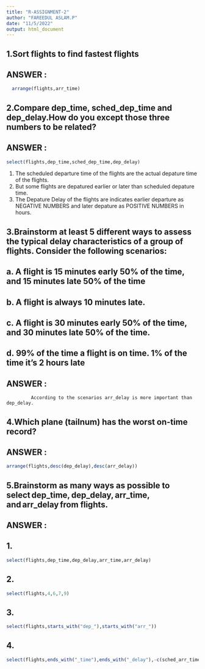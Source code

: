 ---
title: "R-ASSIGNMENT-2"
author: "FAREEDUL ASLAM.P"
date: "11/5/2022"
output: html_document
---

## 1.Sort flights to find fastest flights

## ANSWER :

```{r}
  arrange(flights,arr_time)
```

## 2.Compare dep_time, sched_dep_time and dep_delay.How do you except those three numbers to be related?

## ANSWER :

```{r}
select(flights,dep_time,sched_dep_time,dep_delay)
```

1.  The scheduled departure time of the flights are the actual depature time of the flights.
2.  But some flights are depatured earlier or later than scheduled depature time.
3.  The Depature Delay of the flights are indicates earlier departure as NEGATIVE NUMBERS and later depature as POSITIVE NUMBERS in hours.

## 3.Brainstorm at least 5 different ways to assess the typical delay characteristics of a group of flights. Consider the following scenarios:

## a. A flight is 15 minutes early 50% of the time, and 15 minutes late 50% of the time

## b. A flight is always 10 minutes late.

## c. A flight is 30 minutes early 50% of the time, and 30 minutes late 50% of the time.

## d. 99% of the time a flight is on time. 1% of the time it's 2 hours late

## ANSWER :

             According to the scenarios arr_delay is more important than dep_delay.

## 4.Which plane (tailnum) has the worst on-time record?

## ANSWER :

```{r}
arrange(flights,desc(dep_delay),desc(arr_delay))
```

## 5.Brainstorm as many ways as possible to select dep_time, dep_delay, arr_time, and arr_delay from flights.

## ANSWER :

## 1.

```{r}
select(flights,dep_time,dep_delay,arr_time,arr_delay)
```

## 2.

```{r}
select(flights,4,6,7,9)
```

## 3.

```{r}
select(flights,starts_with("dep_"),starts_with("arr_"))
```

## 4.

```{r}
select(flights,ends_with("_time"),ends_with("_delay"),-c(sched_arr_time,sched_dep_time,air_tim))
```
